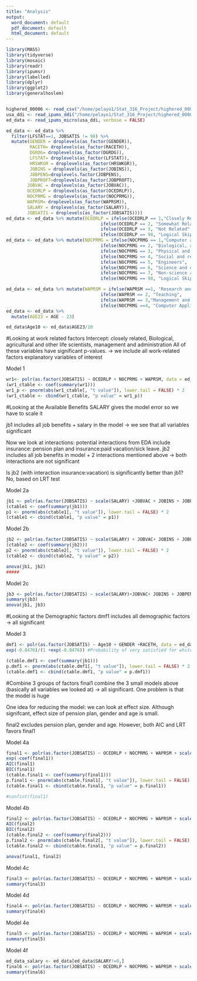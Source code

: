 ```yaml
---
title: "Analysis"
output:
  word_document: default
  pdf_document: default
  html_document: default
---
```


```r
library(MASS)
library(tidyverse)
library(mosaic)
library(readr)
library(ipumsr)
library(labelled)
library(dplyr)
library(ggplot2)
library(generalhoslem)


highered_00006 <- read_csv("/home/pelayo1/Stat_316_Project/highered_00006.csv")
usa_ddi <- read_ipums_ddi("/home/pelayo1/Stat_316_Project/highered_00006.xml")
ed_data <- read_ipums_micro(usa_ddi, verbose = FALSE)

ed_data <- ed_data %>% 
  filter(LFSTAT==1, JOBSATIS != 98) %>%
  mutate(GENDER = droplevels(as_factor(GENDER)), 
         RACETH= droplevels(as_factor(RACETH)), 
         DGRDG= droplevels(as_factor(DGRDG)), 
         LFSTAT= droplevels(as_factor(LFSTAT)), 
         HRSWKGR = droplevels(as_factor(HRSWKGR)), 
         JOBINS = droplevels(as_factor(JOBINS)),
         JOBPENS=droplevels.factor(JOBPENS),
         JOBPROFT=droplevels(as_factor(JOBPROFT),
        JOBVAC = droplevels(as_factor(JOBVAC)),
        OCEDRLP = droplevels(as_factor(OCEDRLP)), 
        NOCPRMG = droplevels(as_factor(NOCPRMG)),
        WAPRSM= droplevels(as_factor(WAPRSM)),
        SALARY = droplevels(as_factor(SALARY)), 
        JOBSATIS = droplevels(as_factor(JOBSATIS))))
ed_data <- ed_data %>% mutate(OCEDRLP = ifelse(OCEDRLP == 1,"Closely Related",
                                    ifelse(OCEDRLP == 2, "Somewhat Related",
                                    ifelse(OCEDRLP == 3, "Not Related",
                                    ifelse(OCEDRLP == 98, "Logical Skip", NA)))))
ed_data <- ed_data %>% mutate(NOCPRMG = ifelse(NOCPRMG == 1,"Computer and mathematical scientists ",
                                    ifelse(NOCPRMG == 2, "Biological, agricultural and other life scientists",
                                    ifelse(NOCPRMG == 3, "Physical and related scientists",
                                    ifelse(NOCPRMG == 4, "Social and related scientists",
                                    ifelse(NOCPRMG == 5, "Engineers",
                                    ifelse(NOCPRMG == 6, "Science and engineering related occupations ",
                                    ifelse(NOCPRMG == 7, "Non-science and engineering occupations ",
                                    ifelse(NOCPRMG == 98, "Logical Skip", NA)))))))))

ed_data <- ed_data %>% mutate(WAPRSM = ifelse(WAPRSM ==1, "Research and Development",
                                    ifelse(WAPRSM == 2, "Teaching",
                                    ifelse(WAPRSM == 3,"Management and Administration", 
                                    ifelse(NOCPRMG ==4, "Computer Applications", "Other")))))
ed_data <- ed_data %>%
  mutate(AGE23 = AGE - 23)

ed_data$Age10 <- ed_data$AGE23/10

```

#Looking at work related factors
Intercept: closely related, Biological, agricultural and other life scientists, management and administration
All of these variables have significant p-values. 
-> we include all work-related factors explanatory variables of interest

Model 1
```r
wr1<- polr(as.factor(JOBSATIS) ~ OCEDRLP + NOCPRMG + WAPRSM, data = ed_data, Hess=TRUE)
(wr1_ctable <- coef(summary(wr1)))
wr1_p <- pnorm(abs(wr1_ctable[, "t value"]), lower.tail = FALSE) * 2
(wr1_ctable <- cbind(wr1_ctable, "p value" = wr1_p))

```

#Looking at the Available Benefits
SALARY gives the model error so we have to scale it

jb1 includes all job benefits + salary in the model -> we see that all variables significant

Now we look at interactions: potential interactions from EDA include insurance: pension plan and insurance:paid vacation/sick leave. 
jb2 includes all job benefits in model + 2 interactions mentioned above -> both interactions are not significant

Is jb2 (with interaction insurance:vacation) is significantly better than jb1? No, based on LRT test

Model 2a
```r
jb1 <- polr(as.factor(JOBSATIS) ~ scale(SALARY) +JOBVAC + JOBINS + JOBPENS + JOBPROFT, data = ed_data, Hess=TRUE)
(ctable1 <- coef(summary(jb1)))
p1 <- pnorm(abs(ctable1[, "t value"]), lower.tail = FALSE) * 2
(ctable1 <- cbind(ctable1, "p value" = p1))
```

Model 2b
```r
jb2 <- polr(as.factor(JOBSATIS) ~ scale(SALARY) + JOBVAC+ JOBINS + JOBPENS + JOBPROFT + JOBINS:JOBPENS +JOBINS:JOBVAC, data = ed_data, Hess=TRUE)
(ctable2 <- coef(summary(jb2)))
p2 <- pnorm(abs(ctable2[, "t value"]), lower.tail = FALSE) * 2
(ctable2 <- cbind(ctable2, "p value" = p2))

anova(jb1, jb2)
#####
```

Model 2c
```r
jb3 <- polr(as.factor(JOBSATIS) ~ scale(SALARY)+JOBVAC+ JOBINS + JOBPENS + JOBPROFT + scale(SALARY):JOBVAC +scale(SALARY):JOBINS, data = ed_data, Hess=TRUE)
summary(jb3)
anova(jb1, jb3)

```

#Looking at the Demographic factors
dmf1 includes all demographic factors -> all significant

Model 3
```r
dmf1 <- polr(as.factor(JOBSATIS) ~ Age10 + GENDER +RACETH, data = ed_data, Hess=TRUE)
exp(-0.8476)/(1 +exp(-0.8476)) #Probability of very satisfied for white

(ctable.dmf1 <- coef(summary(jb1)))
p.dmf1 <- pnorm(abs(ctable.dmf1[, "t value"]), lower.tail = FALSE) * 2
(ctable.dmf1 <- cbind(ctable.dmf1, "p value" = p.dmf1))
```

#Combine 3 groups of factors
final1 combine the 3 small models above (basically all variables we looked at) -> all significant. One problem is that the model is huge

One idea for reducing the model: we can look at effect size. Although signifcant, effect size of pension plan, gender and age is small. 

final2 excludes pension plan, gender and age. However, both AIC and LRT favors final1

Model 4a
```r
final1 <- polr(as.factor(JOBSATIS) ~ OCEDRLP + NOCPRMG + WAPRSM + scale(SALARY) +JOBVAC + JOBINS + JOBPENS + JOBPROFT + Age10 + GENDER +RACETH, data = ed_data, Hess=TRUE)
exp(-coef(final1))
AIC(final1)
BIC(final1)
(ctable.final1 <- coef(summary(final1)))
p.final1 <- pnorm(abs(ctable.final1[, "t value"]), lower.tail = FALSE) * 2
(ctable.final1 <- cbind(ctable.final1, "p value" = p.final1))

#confint(final1)

```

Model 4b
```r
final2 <- polr(as.factor(JOBSATIS) ~ OCEDRLP + NOCPRMG + WAPRSM + scale(SALARY) +JOBVAC + JOBINS + JOBPROFT +RACETH, data = ed_data, Hess=TRUE)
AIC(final2)
BIC(final2)
(ctable.final2 <- coef(summary(final2)))
p.final2 <- pnorm(abs(ctable.final2[, "t value"]), lower.tail = FALSE) * 2
(ctable.final2 <- cbind(ctable.final1, "p value" = p.final2))

anova(final1, final2)

```

Model 4c
```r
final3 <- polr(as.factor(JOBSATIS) ~ OCEDRLP + NOCPRMG + WAPRSM + scale(SALARY) +JOBVAC + JOBINS + JOBPENS + JOBPROFT + Age10 + GENDER +RACETH + GENDER:scale(SALARY), data = ed_data, Hess=TRUE)
summary(final3)
```


Model 4d
```r
final4 <- polr(as.factor(JOBSATIS) ~ OCEDRLP + NOCPRMG + WAPRSM + scale(SALARY) +JOBVAC + JOBINS + JOBPENS + JOBPROFT + Age10 + GENDER +RACETH + GENDER:scale(SALARY), data = ed_data, Hess=TRUE)
summary(final4)
```

Model 4e
```r
final5 <- polr(as.factor(JOBSATIS) ~ OCEDRLP + NOCPRMG + WAPRSM + scale(SALARY) +JOBVAC + JOBINS + JOBPENS + JOBPROFT + Age10 + GENDER +RACETH, data = ed_data, Hess=TRUE)
summary(final5)
```

Model 4f
```r
ed_data_salary <- ed_data[ed_data$SALARY!=0,]
final6 <- polr(as.factor(JOBSATIS) ~ OCEDRLP + NOCPRMG + WAPRSM + scale(SALARY) +JOBVAC + JOBINS + JOBPENS + JOBPROFT + Age10 + GENDER +RACETH, data = ed_data_salary, Hess=TRUE)
summary(final6)
```